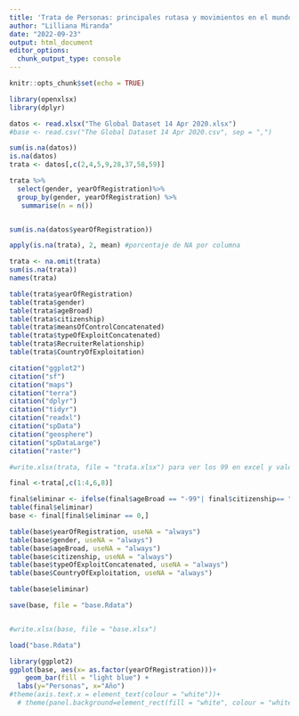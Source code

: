 ---
title: 'Trata de Personas: principales rutasa y movimientos en el mundo'
author: "Lilliana Miranda"
date: "2022-09-23"
output: html_document
editor_options: 
  chunk_output_type: console
---

```{r setup, include=FALSE}
knitr::opts_chunk$set(echo = TRUE)
```

```{r}
library(openxlsx)
library(dplyr)

datos <- read.xlsx("The Global Dataset 14 Apr 2020.xlsx")
#base <- read.csv("The Global Dataset 14 Apr 2020.csv", sep = ",")
```

```{r}
sum(is.na(datos))
is.na(datos) 
trata <- datos[,c(2,4,5,9,28,37,58,59)]

trata %>% 
  select(gender, yearOfRegistration)%>%
  group_by(gender, yearOfRegistration) %>%
   summarise(n = n())


sum(is.na(datos$yearOfRegistration))

apply(is.na(trata), 2, mean) #porcentaje de NA por columna

trata <- na.omit(trata)
sum(is.na(trata))
names(trata)

table(trata$yearOfRegistration)
table(trata$gender)
table(trata$ageBroad)
table(trata$citizenship)
table(trata$meansOfControlConcatenated)
table(trata$typeOfExploitConcatenated)
table(trata$RecruiterRelationship)
table(trata$CountryOfExploitation)

citation("ggplot2")
citation("sf")
citation("maps")
citation("terra")
citation("dplyr")
citation("tidyr")
citation("readxl")
citation("spData")
citation("geosphere")
citation("spDataLarge")
citation("raster")
```

```{r}
#write.xlsx(trata, file = "trata.xlsx") para ver los 99 en excel y valorar cuales variables dejar
```

```{r}
final <-trata[,c(1:4,6,8)]

final$eliminar <- ifelse(final$ageBroad == "-99"| final$citizenship== "-99" | final$typeOfExploitConcatenated == "-99" | final$CountryOfExploitation == "-99", 1,0)
table(final$eliminar)
base <- final[final$eliminar == 0,]

table(base$yearOfRegistration, useNA = "always")
table(base$gender, useNA = "always")
table(base$ageBroad, useNA = "always")
table(base$citizenship, useNA = "always")
table(base$typeOfExploitConcatenated, useNA = "always")
table(base$CountryOfExploitation, useNA = "always")

table(base$eliminar) 

save(base, file = "base.Rdata")


#write.xlsx(base, file = "base.xlsx")


```

```{r}
load("base.Rdata")

library(ggplot2)
ggplot(base, aes(x= as.factor(yearOfRegistration)))+
    geom_bar(fill = "light blue") +
  labs(y="Personas", x="Año")
#theme(axis.text.x = element_text(colour = "white"))+
  # theme(panel.background=element_rect(fill = "white", colour = "white"))

```

